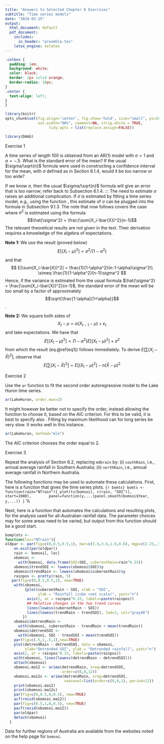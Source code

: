 ```yaml
---
title: "Answers to Selected Chapter 6 Exercises"
subtitle: "Time series models"
date: "2024-03-15"
output: 
  html_document: default
  pdf_document:
    includes:
      in_header: "preamble.tex"
    latex_engine: xelatex
---
```


```css
.colbox {
  padding: 1em;
  background: white;
  color: black;
  border: 2px solid orange;
  border-radius: 10px;
}
.center {
  text-align: left;
}
}
```

```r
library(knitr)
opts_chunk$set(fig.align='center', fig.show='hold', size="small", ps=10, 
               out.width="80%", comment=NA, strip.white = TRUE,
                    tidy.opts = list(replace.assign=FALSE))
```

```r
library(DAAG)
```

::: {.colbox data-latex=""}
::: {data-latex=""}
Exercise 1
:::
A time series of length 100 is obtained from an AR(1) model with $\sigma = 1$ and $\alpha = -.5$. What is the standard error of the mean? If the usual $\sigma/\sqrt{n}$ formula were used in constructing a confidence interval for the mean, with $\sigma$ defined as in Section 6.1.4, would it be too narrow or too wide?
:::
If we know $\sigma$, then the usual $\sigma/\sqrt{n}$ formula will give an error that is too narrow; refer back to Subsection 6.1.4.
:::
The need to estimate $\sigma$ raises an additional complication. If $\sigma$ is estimated by fitting a time series model, e.g., using the function \texttt{ar()}, this estimate of $\sigma$ can be plugged into the formula in Subsection 9.1.3. The note that now follows covers the case where $\sigma^2$ is estimated using the formula 
$$\hat{\sigma^2} = \frac{\sum(X_i-\bar{X})^2}{n-1}$$ 
The relevant theoretical results are not given in the text. Their derivation requires a kmowledge of the algebra of expectations.

__Note 1:__ We use the result (proved below)
$$
E[(X_i-\mu)^2] = \sigma^2/(1-\alpha^2) 
$$ 
and that
$$
E[\sum(X_i-\bar{X})^2] = \frac{1}{1-\alpha^2}(n-1-\alpha)\sigma^2\\
\simeq \frac{1}{1-\alpha^2}(n-1)\sigma^2
$$
Hence, if the variance is estimated from the usual formula 
$\hat{\sigma^2} = \frac{\sum(X_i-\bar{X})^2}{n-1}$, 
the standard error of the mean will be too small by a factor of approximately $$\sqrt{\frac{1-\alpha}{1+\alpha}}$$.

__Note 2:__ We square both sides of 
$$ X_t - \mu = \alpha (X_{t-1} - \mu) + \varepsilon_t$$ 
and take expectations. We have that 
$$
E[(X_t - \mu)^2] = (1-\alpha^2)E[(X_t - \mu)^2] + \sigma^2
$$ 
from which the result (eq.\@ref(eq1)) follows immediately. To derive $E[\sum(X_i-\bar{X})^2]$, observe that 
$$
E[\sum(X_i-\bar{X})^2] = E[(X_t - \mu)^2] - n(\bar{X}-\mu)^2$$


::: {.colbox data-latex=""}
::: {data-latex=""}
Exercise 2
:::
Use the `ar` function to fit the second order autoregressive
model to the Lake Huron time series.
:::
```r
ar(LakeHuron, order.max=2)
```

It might however be better not to specify the order, instead allowing the \texttt{ar()} function to choose it, based on the AIC criterion. For this to be valid, it is best to specify also \texttt{method="mle"}. Fitting by maximum likelihood can for long series be very slow. It works well in this instance.

```r
ar(LakeHuron, method="mle")
```

The AIC criterion chooses the order equal to 2.

::: {.colbox data-latex=""}
::: {data-latex=""}
Exercise 3
:::
Repeat the analysis of Section 6.2, replacing
  `mdbrain` by: (i) `southRain`, i.e., annual average
  rainfall in Southern Australia; (ii) `northRain`, i.e.,
  annual average rainfall in Northern Australia.
:::
The following functions may be used to automate these calculations. First, here is a function that gives the time series plots. `{r bomts} bomts <- function(rain="NTrain"){ plot(ts(bomsoi[, c(rain, "SOI")], start=1900),        panel=function(y,...)panel.smooth(bomsoi$Year, y,...)) }` %

Next, here is a function that automates the calculations and resulting plots, for the analysis used for all-Australian rainfall data. The parameter choices may for some areas need to be varied, but output from this function should be a good start. 
```r
bomplots <-
function(loc="NTrain"){
oldpar <- par(fig=c(0,0.5,0.5,1), mar=c(3.6,3.6,1.6,0.6), mgp=c(2.25,.5,0))
    on.exit(par(oldpar))
    rain <- bomsoi[, loc]
    xbomsoi <-
      with(bomsoi, data.frame(SOI=SOI, cuberootRain=rain^0.33))
    xbomsoi$trendSOI <- lowess(xbomsoi$SOI)$y
    xbomsoi$trendRain <- lowess(xbomsoi$cuberootRain)$y
    rainpos <- pretty(rain, 5)
   par(fig=c(0,0.5,0.5,1), new=TRUE)
    with(xbomsoi,
         {plot(cuberootRain ~ SOI, xlab = "SOI",
               ylab = "Rainfall (cube root scale)", yaxt="n")
          axis(2, at = rainpos^0.33, labels=paste(rainpos))
          ## Relative changes in the two trend curves
          lines(lowess(cuberootRain ~ SOI))
          lines(lowess(trendRain ~ trendSOI), lwd=2, col="gray40")
        })
    xbomsoi$detrendRain <-
      with(xbomsoi, cuberootRain - trendRain + mean(trendRain))
    xbomsoi$detrendSOI <-
      with(xbomsoi, SOI - trendSOI + mean(trendSOI))
    par(fig=c(.5,1,.5,1),new=TRUE)
    plot(detrendRain ~ detrendSOI, data = xbomsoi,
         xlab="Detrended SOI", ylab = "Detrended rainfall", yaxt="n")
    axis(2, at = rainpos^0.33, labels=paste(rainpos))
    with(xbomsoi, lines(lowess(detrendRain ~ detrendSOI)))
    attach(xbomsoi)
    xbomsoi.ma12 <- arima(detrendRain, xreg=detrendSOI,
                          order=c(0,0,12))
    xbomsoi.ma12s <- arima(detrendRain, xreg=detrendSOI,
                           seasonal=list(order=c(0,0,1), period=12))
    print(xbomsoi.ma12)
    print(xbomsoi.ma12s)
    par(fig=c(0,0.5,0,0.5), new=TRUE)
    acf(resid(xbomsoi.ma12))
    par(fig=c(0.5,1,0,0.5), new=TRUE)
    pacf(resid(xbomsoi.ma12))
    par(oldpar)
    detach(xbomsoi)
  }
```

Data for further regions of Australia are available from the websites noted on the help page for `bomsoi`.
